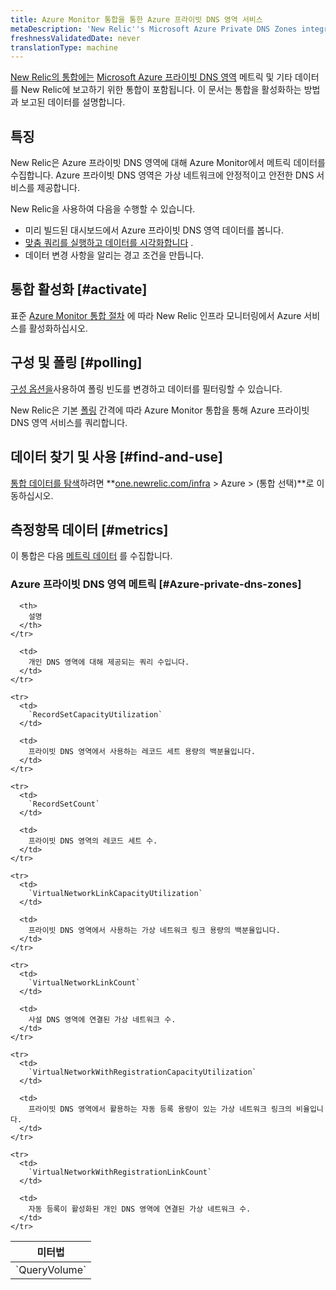 ```yaml
---
title: Azure Monitor 통합을 통한 Azure 프라이빗 DNS 영역 서비스
metaDescription: 'New Relic''s Microsoft Azure Private DNS Zones integration: what data it reports and how to enable it.'
freshnessValidatedDate: never
translationType: machine
---
```


[New Relic의 통합에는](/docs/infrastructure/integrations-getting-started/getting-started/introduction-infrastructure-integrations) [Microsoft Azure 프라이빗 DNS 영역](https://learn.microsoft.com/en-us/azure/dns/private-dns-privatednszone/) 메트릭 및 기타 데이터를 New Relic에 보고하기 위한 통합이 포함됩니다. 이 문서는 통합을 활성화하는 방법과 보고된 데이터를 설명합니다.

## 특징

New Relic은 Azure 프라이빗 DNS 영역에 대해 Azure Monitor에서 메트릭 데이터를 수집합니다. Azure 프라이빗 DNS 영역은 가상 네트워크에 안정적이고 안전한 DNS 서비스를 제공합니다.

New Relic을 사용하여 다음을 수행할 수 있습니다.

* 미리 빌드된 대시보드에서 Azure 프라이빗 DNS 영역 데이터를 봅니다.
* [맞춤 쿼리를 실행하고 데이터를 시각화합니다](/docs/infrastructure/integrations-getting-started/getting-started/use-integration-data-new-relic-insights) .
* 데이터 변경 사항을 알리는 경고 조건을 만듭니다.

## 통합 활성화 [#activate]

표준 [Azure Monitor 통합 절차](/docs/infrastructure/microsoft-azure-integrations/azure-integrations-list/azure-monitor) 에 따라 New Relic 인프라 모니터링에서 Azure 서비스를 활성화하십시오.

## 구성 및 폴링 [#polling]

[구성 옵션을](/docs/infrastructure/microsoft-azure-integrations/azure-integrations-list/azure-monitor/#settings)사용하여 폴링 빈도를 변경하고 데이터를 필터링할 수 있습니다.

New Relic은 기본 [폴링](/docs/infrastructure/microsoft-azure-integrations/azure-integrations-list/azure-monitor/#settings) 간격에 따라 Azure Monitor 통합을 통해 Azure 프라이빗 DNS 영역 서비스를 쿼리합니다.

## 데이터 찾기 및 사용 [#find-and-use]

[통합 데이터를 탐색](/docs/infrastructure/integrations/find-use-infrastructure-integration-data)하려면 **[one.newrelic.com/infra](https://one.newrelic.com/infra) > Azure > (통합 선택)**로 이동하십시오.

## 측정항목 데이터 [#metrics]

이 통합은 다음 [메트릭 데이터](/docs/infrastructure/integrations-getting-started/getting-started/understand-integration-data-data-types#metric) 를 수집합니다.

### Azure 프라이빗 DNS 영역 메트릭 [#Azure-private-dns-zones]

<table>
  <thead>
    <tr>
      <th style={{ width: "300px" }}>
        미터법
      </th>

      <th>
        설명
      </th>
    </tr>
  </thead>

  <tbody>
    <tr>
      <td>
        `QueryVolume`
      </td>

      <td>
        개인 DNS 영역에 대해 제공되는 쿼리 수입니다.
      </td>
    </tr>

    <tr>
      <td>
        `RecordSetCapacityUtilization`
      </td>

      <td>
        프라이빗 DNS 영역에서 사용하는 레코드 세트 용량의 백분율입니다.
      </td>
    </tr>

    <tr>
      <td>
        `RecordSetCount`
      </td>

      <td>
        프라이빗 DNS 영역의 레코드 세트 수.
      </td>
    </tr>

    <tr>
      <td>
        `VirtualNetworkLinkCapacityUtilization`
      </td>

      <td>
        프라이빗 DNS 영역에서 사용하는 가상 네트워크 링크 용량의 백분율입니다.
      </td>
    </tr>

    <tr>
      <td>
        `VirtualNetworkLinkCount`
      </td>

      <td>
        사설 DNS 영역에 연결된 가상 네트워크 수.
      </td>
    </tr>

    <tr>
      <td>
        `VirtualNetworkWithRegistrationCapacityUtilization`
      </td>

      <td>
        프라이빗 DNS 영역에서 활용하는 자동 등록 용량이 있는 가상 네트워크 링크의 비율입니다.
      </td>
    </tr>

    <tr>
      <td>
        `VirtualNetworkWithRegistrationLinkCount`
      </td>

      <td>
        자동 등록이 활성화된 개인 DNS 영역에 연결된 가상 네트워크 수.
      </td>
    </tr>
  </tbody>
</table>